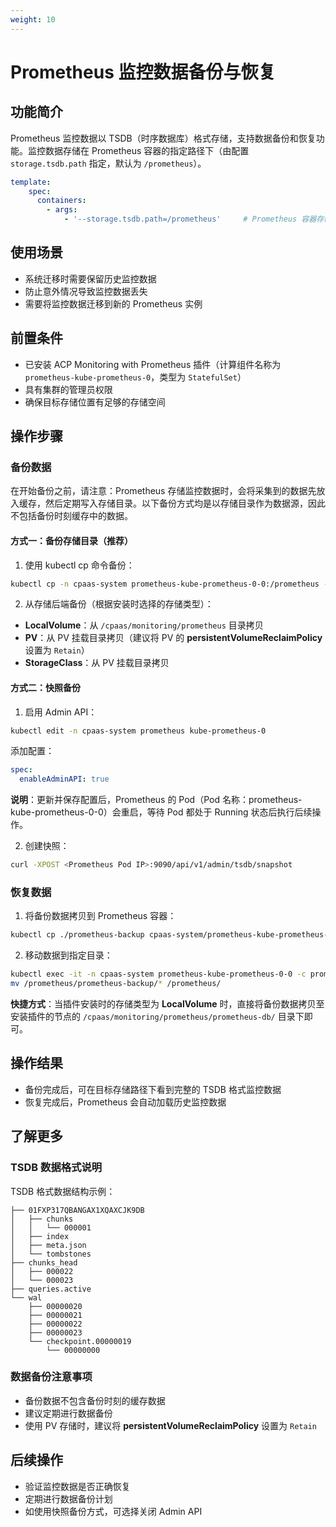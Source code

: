 ```yaml
---
weight: 10
---
```


# Prometheus 监控数据备份与恢复

## 功能简介

Prometheus 监控数据以 TSDB（时序数据库）格式存储，支持数据备份和恢复功能。监控数据存储在 Prometheus 容器的指定路径下（由配置 `storage.tsdb.path` 指定，默认为 `/prometheus`）。

```yaml
template:
    spec:
      containers:
        - args:
            - '--storage.tsdb.path=/prometheus'     # Prometheus 容器存储监控数据的目录
```

## 使用场景

- 系统迁移时需要保留历史监控数据
- 防止意外情况导致监控数据丢失
- 需要将监控数据迁移到新的 Prometheus 实例

## 前置条件

- 已安装 ACP Monitoring with Prometheus 插件（计算组件名称为 `prometheus-kube-prometheus-0`，类型为 `StatefulSet`）
- 具有集群的管理员权限
- 确保目标存储位置有足够的存储空间

## 操作步骤

### 备份数据

在开始备份之前，请注意：Prometheus 存储监控数据时，会将采集到的数据先放入缓存，然后定期写入存储目录。以下备份方式均是以存储目录作为数据源，因此不包括备份时刻缓存中的数据。

#### 方式一：备份存储目录（推荐）

1. 使用 kubectl cp 命令备份：
```bash
kubectl cp -n cpaas-system prometheus-kube-prometheus-0-0:/prometheus -c prometheus <目标存储路径>
```

2. 从存储后端备份（根据安装时选择的存储类型）：
- **LocalVolume**：从 `/cpaas/monitoring/prometheus` 目录拷贝
- **PV**：从 PV 挂载目录拷贝（建议将 PV 的 **persistentVolumeReclaimPolicy** 设置为 `Retain`）
- **StorageClass**：从 PV 挂载目录拷贝

#### 方式二：快照备份

1. 启用 Admin API：
```bash
kubectl edit -n cpaas-system prometheus kube-prometheus-0
```
添加配置：
```yaml
spec: 
  enableAdminAPI: true
```
**说明**：更新并保存配置后，Prometheus 的 Pod（Pod 名称：prometheus-kube-prometheus-0-0）会重启，等待 Pod 都处于 Running 状态后执行后续操作。

2. 创建快照：
```bash
curl -XPOST <Prometheus Pod IP>:9090/api/v1/admin/tsdb/snapshot
```

### 恢复数据

1. 将备份数据拷贝到 Prometheus 容器：
```bash
kubectl cp ./prometheus-backup cpaas-system/prometheus-kube-prometheus-0-0:/prometheus/
```

2. 移动数据到指定目录：
```bash
kubectl exec -it -n cpaas-system prometheus-kube-prometheus-0-0 -c prometheus sh
mv /prometheus/prometheus-backup/* /prometheus/
```
**快捷方式**：当插件安装时的存储类型为 **LocalVolume** 时，直接将备份数据拷贝至安装插件的节点的 `/cpaas/monitoring/prometheus/prometheus-db/` 目录下即可。

## 操作结果

- 备份完成后，可在目标存储路径下看到完整的 TSDB 格式监控数据
- 恢复完成后，Prometheus 会自动加载历史监控数据

## 了解更多

### TSDB 数据格式说明

TSDB 格式数据结构示例：
```
├── 01FXP317QBANGAX1XQAXCJK9DB
│   ├── chunks
│   │   └── 000001
│   ├── index
│   ├── meta.json
│   └── tombstones
├── chunks_head
│   ├── 000022
│   └── 000023
├── queries.active
└── wal
    ├── 00000020
    ├── 00000021
    ├── 00000022
    ├── 00000023
    └── checkpoint.00000019
        └── 00000000
```

### 数据备份注意事项
- 备份数据不包含备份时刻的缓存数据
- 建议定期进行数据备份
- 使用 PV 存储时，建议将 **persistentVolumeReclaimPolicy** 设置为 `Retain`

## 后续操作

- 验证监控数据是否正确恢复
- 定期进行数据备份计划
- 如使用快照备份方式，可选择关闭 Admin API
